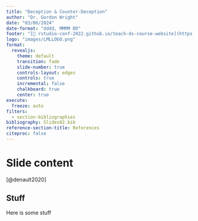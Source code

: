 ```yaml
---
title: "Deception & Counter-Deception"
author: "Dr. Gordon Wright"
date: "03/06/2024"
date-format: "dddd, MMMM DD"
footer: "[🔗 rstudio-conf-2022.github.io/teach-ds-course-website](https://rstudio-conf-2022.github.io/teach-ds-course-website)"
logo: "images/LMLLOGO.png"
format: 
  revealjs:
    theme: default
    transition: fade
    slide-number: true
    controls-layout: edges
    controls: true
    incremental: false 
    chalkboard: true
    center: true
execute:
  freeze: auto
filters:
  - section-bibliographies
bibliography: Slides02.bib
reference-section-title: References
citeproc: false
---
```


# Slide content

[@denault2020]

## Stuff

Here is some stuff
